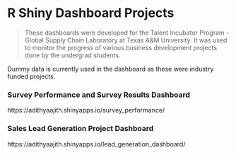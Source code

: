 # R Shiny Dashboard Projects
> These dashboards were developed for the Talent Incubator Program -  Global Supply Chain Laboratory at Texas A&M University.
  It was used to monitor the progress of various business development projects done by the undergrad students.
  
  Dummy data is currently used in the dashboard as these were industry funded projects.

### Survey Performance and Survey Results Dashboard
https://adithyaajith.shinyapps.io/survey_performance/

### Sales Lead Generation Project Dashboard
https://adithyaajith.shinyapps.io/lead_generation_dashboard/
